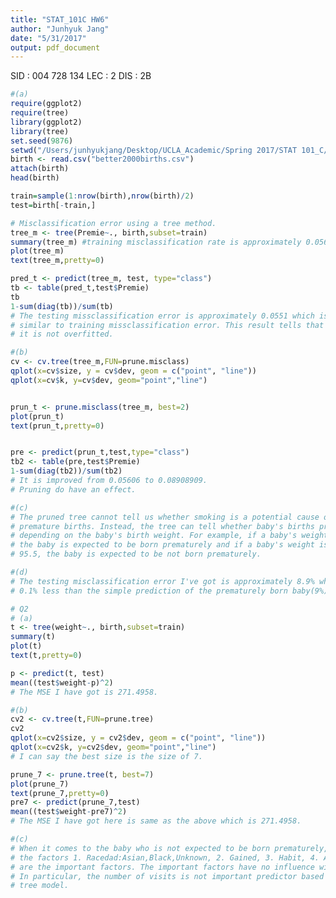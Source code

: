 ```yaml
---
title: "STAT_101C HW6"
author: "Junhyuk Jang"
date: "5/31/2017"
output: pdf_document
---
```

SID : 004 728 134 
LEC : 2 
DIS : 2B
```r
#(a)
require(ggplot2)
require(tree)
library(ggplot2)
library(tree)
set.seed(9876)
setwd("/Users/junhyukjang/Desktop/UCLA_Academic/Spring 2017/STAT 101_C/HW")
birth <- read.csv("better2000births.csv")
attach(birth)
head(birth)

train=sample(1:nrow(birth),nrow(birth)/2)
test=birth[-train,]

# Misclassification error using a tree method.
tree_m <- tree(Premie~., birth,subset=train)
summary(tree_m) #training misclassification rate is approximately 0.05606
plot(tree_m)
text(tree_m,pretty=0)

pred_t <- predict(tree_m, test, type="class")
tb <- table(pred_t,test$Premie)
tb
1-sum(diag(tb))/sum(tb) 
# The testing missclassification error is approximately 0.0551 which is really
# similar to training missclassification error. This result tells that 
# it is not overfitted.

#(b)
cv <- cv.tree(tree_m,FUN=prune.misclass)
qplot(x=cv$size, y = cv$dev, geom = c("point", "line"))
qplot(x=cv$k, y=cv$dev, geom="point","line")


prun_t <- prune.misclass(tree_m, best=2)
plot(prun_t)
text(prun_t,pretty=0)


pre <- predict(prun_t,test,type="class")
tb2 <- table(pre,test$Premie)
1-sum(diag(tb2))/sum(tb2) 
# It is improved from 0.05606 to 0.08908909.
# Pruning do have an effect.

#(c)
# The pruned tree cannot tell us whether smoking is a potential cause of 
# premature births. Instead, the tree can tell whether baby's births prematurely or not
# depending on the baby's birth weight. For example, if a baby's weight is less than 95.5,
# the baby is expected to be born prematurely and if a baby's weight is more than
# 95.5, the baby is expected to be not born prematurely.

#(d)
# The testing misclassification error I've got is approximately 8.9% which is
# 0.1% less than the simple prediction of the prematurely born baby(9%). 
```

```r
# Q2
# (a)
t <- tree(weight~., birth,subset=train)
summary(t) 
plot(t)
text(t,pretty=0)

p <- predict(t, test)
mean((test$weight-p)^2) 
# The MSE I have got is 271.4958.

#(b)
cv2 <- cv.tree(t,FUN=prune.tree)
cv2
qplot(x=cv2$size, y = cv2$dev, geom = c("point", "line"))
qplot(x=cv2$k, y=cv2$dev, geom="point","line")
# I can say the best size is the size of 7.

prune_7 <- prune.tree(t, best=7)
plot(prune_7)
text(prune_7,pretty=0)
pre7 <- predict(prune_7,test)
mean((test$weight-pre7)^2)
# The MSE I have got here is same as the above which is 271.4958.

#(c)
# When it comes to the baby who is not expected to be born prematurely,
# the factors 1. Racedad:Asian,Black,Unknown, 2. Gained, 3. Habit, 4. Apgar1 
# are the important factors. The important factors have no influence with each others.
# In particular, the number of visits is not important predictor based on my pruned 
# tree model.


```



